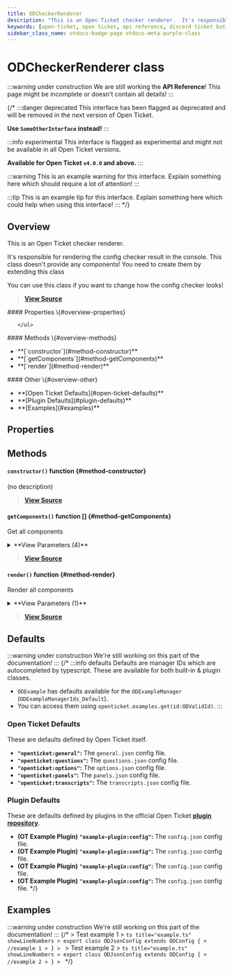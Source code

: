 ```yaml
---
title: ODCheckerRenderer
description: "This is an Open Ticket checker renderer.  It's responsible for rendering the config checker result in the console."
keywords: [open-ticket, open ticket, api reference, discord ticket bot, class]
sidebar_class_name: otdocs-badge-page otdocs-meta-purple-class
---
```

<head>
    <link rel="apple-touch-icon" href="/img/logo_vertical.png"/>
</head>

# ODCheckerRenderer <M color="purple">class</M>

:::warning under construction
We are still working the **API Reference**! This page might be incomplete or doesn't contain all details!
:::

{/*
:::danger deprecated
This interface has been flagged as deprecated and will be removed in the next version of Open Ticket.

**Use `SomeOtherInterface` instead!**
:::

:::info experimental
This interface is flagged as experimental and might not be available in all Open Ticket versions.

**Available for Open Ticket `v4.0.0` and above.**
:::

:::warning
This is an example warning for this interface. Explain something here which should require a lot of attention!
:::

:::tip
This is an example tip for this interface. Explain something here which could help when using this interface!
:::
*/}

## Overview
This is an Open Ticket checker renderer. 

It's responsible for rendering the config checker result in the console.
This class doesn't provide any components! You need to create them by extending this class

You can use this class if you want to change how the config checker looks!

> [**View Source**](https://otgithub.dj-dj.be/tree/main/src/core/api/modules/checker.ts#L147)

<FlexHorizontal>
<div style={{width:"30%"}} className="otdocs-flex-mobile-width">
    #### Properties \{#overview-properties}
    <ul>
        
    </ul>
</div>
<div style={{width:"30%"}} className="otdocs-flex-mobile-width">
    #### Methods \{#overview-methods}
    <ul>
        <li>**[`constructor`](#method-constructor)**</li>
        <li>**[`getComponents`](#method-getComponents)**</li>
        <li>**[`render`](#method-render)**</li>
    </ul>
</div>
<div style={{width:"30%"}} className="otdocs-flex-mobile-width">
    #### Other \{#overview-other}
    <ul>
        <li>**[Open Ticket Defaults](#open-ticket-defaults)**</li>
        <li>**[Plugin Defaults](#plugin-defaults)**</li>
        <li>**[Examples](#examples)**</li>
    </ul>
</div>
</FlexHorizontal>

## Properties




## Methods
<Divider></Divider>
#### `constructor()` <M color="orange">function</M> <ApiBlock><ApiUrl url="class:ODCheckerRenderer" label="api.ODCheckerRenderer"/></ApiBlock> \{#method-constructor}
(no description)



> [**View Source**](https://otgithub.dj-dj.be)

<Divider></Divider>
#### `getComponents()` <M color="orange">function</M> <ApiBlock><ApiUrl url="js:string" label="string"/>[]</ApiBlock> \{#method-getComponents}
Get all components

<details>
<summary>**View Parameters (4)**</summary>
- **`compact`:** <M color="red">boolean</M> <ApiBlock><ApiUrl url="js:boolean" label="boolean"/></ApiBlock> - Parameter Description Lorem Ipsum.
- **`renderEmpty`:** <M color="red">boolean</M> <ApiBlock><ApiUrl url="js:boolean" label="boolean"/></ApiBlock> - Parameter Description Lorem Ipsum.
- **`translation`:** <M color="purple">class</M> <ApiBlock><ApiUrl url="class:ODCheckerTranslationRegister" label="api.ODCheckerTranslationRegister"/></ApiBlock> - Parameter Description Lorem Ipsum.
- **`data`:** <M color="gray">interface</M> <ApiBlock><ApiUrl url="interface:ODCheckerResult" label="api.ODCheckerResult"/></ApiBlock> - Parameter Description Lorem Ipsum.
</details>

> [**View Source**](https://otgithub.dj-dj.be/tree/main/src/core/api/modules/checker.ts#L149)

<Divider></Divider>
#### `render()` <M color="orange">function</M> <ApiBlock><ApiUrl url="js:void" label="void"/></ApiBlock> \{#method-render}
Render all components

<details>
<summary>**View Parameters (1)**</summary>
- **`components`:** <M color="pink">array</M> <ApiBlock><ApiUrl url="js:string" label="string"/>[]</ApiBlock> - Parameter Description Lorem Ipsum.
</details>

> [**View Source**](https://otgithub.dj-dj.be/tree/main/src/core/api/modules/checker.ts#L153)

<Divider></Divider>

## Defaults
:::warning under construction
We're still working on this part of the documentation!
:::
{/*
:::info defaults
Defaults are manager IDs which are autocompleted by typescript. These are available for both built-in & plugin classes.
- `ODExample` has defaults available for the `ODExampleManager` (`ODExampleManagerIds_Default`).
- You can access them using `openticket.examples.get(id:ODValidId)`.
:::

### Open Ticket Defaults
These are defaults defined by Open Ticket itself.
- **`"openticket:general"`:** The `general.json` config file.
- **`"openticket:questions"`:** The `questions.json` config file.
- **`"openticket:options"`:** The `options.json` config file.
- **`"openticket:panels"`:** The `panels.json` config file.
- **`"openticket:transcripts"`:** The `transcripts.json` config file.

### Plugin Defaults
These are defaults defined by plugins in the official Open Ticket [**plugin repository**](https://odplugins.dj-dj.be/tree/main/open-ticket).
- <C color="blue">**(OT Example Plugin)**</C> **`"example-plugin:config"`:** The `config.json` config file.
- <C color="blue">**(OT Example Plugin)**</C> **`"example-plugin:config"`:** The `config.json` config file.
- <C color="blue">**(OT Example Plugin)**</C> **`"example-plugin:config"`:** The `config.json` config file.
- <C color="blue">**(OT Example Plugin)**</C> **`"example-plugin:config"`:** The `config.json` config file.
*/}

## Examples
:::warning under construction
We're still working on this part of the documentation!
:::
{/*
<Tabs>
    <TabItem value="First Example">
    > Test example 1
    > ```ts title="example.ts" showLineNumbers
    > export class ODJsonConfig extends ODConfig {
    >     //example 1
    > }
    > ```
    </TabItem>
    <TabItem value="Second Example">
    > Test example 2
    > ```ts title="example.ts" showLineNumbers
    > export class ODJsonConfig extends ODConfig {
    >     //example 2
    > }
    > ```
    </TabItem>
</Tabs>
*/}
